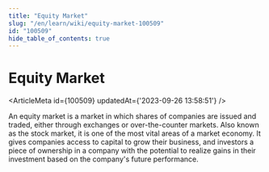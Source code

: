 ```yaml
---
title: "Equity Market"
slug: "/en/learn/wiki/equity-market-100509"
id: "100509"
hide_table_of_contents: true
---
```



# Equity Market

<ArticleMeta id={100509} updatedAt={'2023-09-26 13:58:51'} />
<div className='border-solid border-b border-t-0 my-4 border-[var(--ifm-color-gray-300)]' />

An equity market is a market in which shares of companies are issued and traded, either through exchanges or over-the-counter markets. Also known as the stock market, it is one of the most vital areas of a market economy. It gives companies access to capital to grow their business, and investors a piece of ownership in a company with the potential to realize gains in their investment based on the company's future performance.

